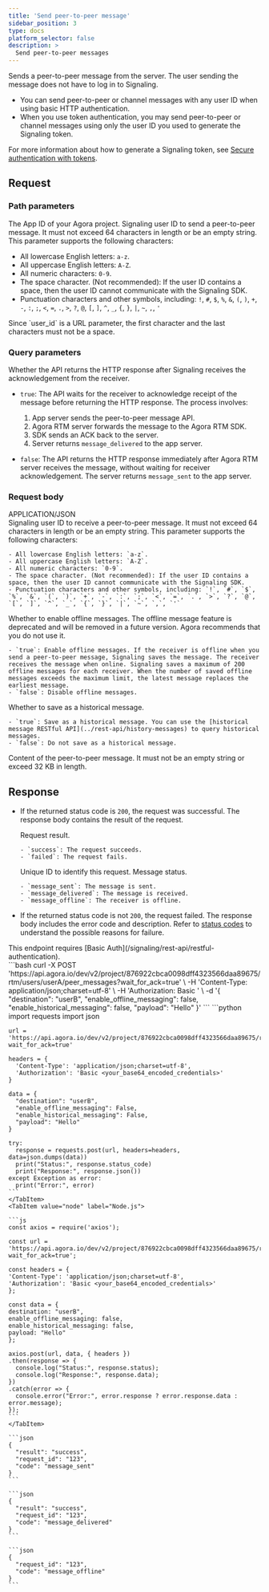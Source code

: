```yaml
---
title: 'Send peer-to-peer message'
sidebar_position: 3
type: docs
platform_selector: false
description: >
  Send peer-to-peer messages
---
```




<RestAPILayout>
  <LeftColumn
    title={frontMatter.title}
    method="POST"
    endpoint="https://api.agora.io/dev/v2/project/<appid>/rtm/users/<user_id>/peer_messages"
  >

Sends a peer-to-peer message from the server. The user sending the message does not have to log in to Signaling.

- You can send peer-to-peer or channel messages with any user ID when using basic HTTP authentication. 
- When you use token authentication, you may send peer-to-peer or channel messages using only the user ID you used to generate the Signaling token. 

For more information about how to generate a Signaling token, see [Secure authentication with tokens](/signaling/get-started/authentication-workflow).

## Request

### Path parameters

<PathParameter name="appId" type="string" required={true}>
  The App ID of your Agora project.
</PathParameter>

<PathParameter name="user_id" type="string" required={true}>
  Signaling user ID to send a peer-to-peer message. It must not exceed 64 characters in length or be an empty string. This parameter supports the following characters:
  
  - All lowercase English letters: `a-z`.
  - All uppercase English letters: `A-Z`.
  - All numeric characters: `0-9`.
  - The space character. (Not recommended): If the user ID contains a space, then the user ID cannot communicate with the Signaling SDK.
  - Punctuation characters and other symbols, including: `!`, `#`, `$`, `%`, `&`, `(`, `)`, `+`, `-`, `:`, `;`, `<`, `=`, `.`, `>`, `?`, `@`, `[`, `]`, `^`, `_`, `{`, `}`, `|`, `~`, `,`, `'`
  
  <Admonition type="info">
    Since `user_id` is a URL parameter, the first character and the last characters must not be a space.
  </Admonition>
</PathParameter>

### Query parameters

<PathParameter name="wait_for_ack" type="boolean" defaultValue="false" required={false}>
  Whether the API returns the HTTP response after Signaling receives the acknowledgement from the receiver.

  - `true`: The API waits for the receiver to acknowledge receipt of the message before returning the HTTP response. The process involves: 
    1. App server sends the peer-to-peer message API.
    2. Agora RTM server forwards the message to the Agora RTM SDK. 
    3. SDK sends an ACK back to the server. 
    4. Server returns `message_delivered` to the app server.
  
  - `false`: The API returns the HTTP response immediately after Agora RTM server receives the message, without waiting for receiver acknowledgement. The server returns `message_sent` to the app server.
</PathParameter>

### Request body

<div class="api-mime-type">APPLICATION/JSON</div>

<ParameterList title="BODY" required={true}>
  <Parameter name="destination" type="string" required={true}>
    Signaling user ID to receive a peer-to-peer message. It must not exceed 64 characters in length or be an empty string. This parameter supports the following characters:
    
    - All lowercase English letters: `a-z`.
    - All uppercase English letters: `A-Z`.
    - All numeric characters: `0-9`.
    - The space character. (Not recommended): If the user ID contains a space, then the user ID cannot communicate with the Signaling SDK.
    - Punctuation characters and other symbols, including: `!`, `#`, `$`, `%`, `&`, `(`, `)`, `+`, `-`, `:`, `;`, `<`, `=`, `.`, `>`, `?`, `@`, `[`, `]`, `^`, `_`, `{`, `}`, `|`, `~`, `,`, `'`
  </Parameter>

  <Parameter name="enable_offline_messaging" type="boolean" defaultValue="false" required={false}>
    Whether to enable offline messages. 
    <Admonition type="caution">
      The offline message feature is deprecated and will be removed in a future version. Agora recommends that you do not use it.
    </Admonition>  
    
    - `true`: Enable offline messages. If the receiver is offline when you send a peer-to-peer message, Signaling saves the message. The receiver receives the message when online. Signaling saves a maximum of 200 offline messages for each receiver. When the number of saved offline messages exceeds the maximum limit, the latest message replaces the earliest message.
    - `false`: Disable offline messages.
  </Parameter>

  <Parameter name="enable_historical_messaging" type="boolean" defaultValue="false" required={false}>
    Whether to save as a historical message. 
    
    - `true`: Save as a historical message. You can use the [historical message RESTful API](../rest-api/history-messages) to query historical messages.
    - `false`: Do not save as a historical message.
  </Parameter>

  <Parameter name="payload" type="string" required={true}>
    Content of the peer-to-peer message. It must not be an empty string or exceed 32 KB in length.
  </Parameter>
</ParameterList>

## Response

- If the returned status code is `200`, the request was successful. The response body contains the result of the request.

  <ParameterList title="OK">
    <Parameter name="result" type="string">
      Request result.
      
      - `success`: The request succeeds.
      - `failed`: The request fails.
    </Parameter>

    <Parameter name="request_id" type="string">
      Unique ID to identify this request.
    </Parameter>

    <Parameter name="code" type="string">
      Message status.
      
      - `message_sent`: The message is sent.
      - `message_delivered`: The message is received.
      - `message_offline`: The receiver is offline.
    </Parameter>
  </ParameterList>

- If the returned status code is not `200`, the request failed. The response body includes the error code and description. Refer to [status codes](/signaling/reference/status-codes) to understand the possible reasons for failure.
      
</LeftColumn>

<RightColumn>

<Section title="Authorization">
This endpoint requires [Basic Auth](/signaling/rest-api/restful-authentication).
</Section>

<Section title="Request example">

  <Tabs groupId="code-examples">
    <TabItem value="curl" label="curl" default>
      ```bash
      curl -X POST 'https://api.agora.io/dev/v2/project/876922cbca0098dff4323566daa89675/rtm/users/userA/peer_messages?wait_for_ack=true' \
      -H 'Content-Type: application/json;charset=utf-8' \
      -H 'Authorization: Basic <your_base64_encoded_credentials>' \
      -d '{
        "destination": "userB",
        "enable_offline_messaging": false,
        "enable_historical_messaging": false,
        "payload": "Hello"
      }'
      ```
    </TabItem>
    <TabItem value="python" label="Python">
    ```python
    import requests
    import json

    url = 'https://api.agora.io/dev/v2/project/876922cbca0098dff4323566daa89675/rtm/users/userA/peer_messages?wait_for_ack=true'

    headers = {
      'Content-Type': 'application/json;charset=utf-8',
      'Authorization': 'Basic <your_base64_encoded_credentials>'
    }

    data = {
      "destination": "userB",
      "enable_offline_messaging": False,
      "enable_historical_messaging": False,
      "payload": "Hello"
    }

    try:
      response = requests.post(url, headers=headers, data=json.dumps(data))
      print("Status:", response.status_code)
      print("Response:", response.json())
    except Exception as error:
      print("Error:", error)    
    ```
    </TabItem>
    <TabItem value="node" label="Node.js">

    ```js
    const axios = require('axios');

    const url = 'https://api.agora.io/dev/v2/project/876922cbca0098dff4323566daa89675/rtm/users/userA/peer_messages?wait_for_ack=true';

    const headers = {
    'Content-Type': 'application/json;charset=utf-8',
    'Authorization': 'Basic <your_base64_encoded_credentials>'
    };

    const data = {
    destination: "userB",
    enable_offline_messaging: false,
    enable_historical_messaging: false,
    payload: "Hello"
    };

    axios.post(url, data, { headers })
    .then(response => {
      console.log("Status:", response.status);
      console.log("Response:", response.data);
    })
    .catch(error => {
      console.error("Error:", error.response ? error.response.data : error.message);
    });
    ```
    </TabItem>
  </Tabs>
</Section>

<Section title="Response examples">

<Tabs groupId="response1-examples">
  <TabItem value="sent" label="Message sent">

    ```json
    {
      "result": "success",
      "request_id": "123",
      "code": "message_sent"
    }
    ```
  </TabItem>
  <TabItem value="delivered" label="Message delivered">

    ```json
    {
      "result": "success",
      "request_id": "123",
      "code": "message_delivered"
    }
    ```

  </TabItem>
  <TabItem value="offline" label="Receiver offline">

    ```json
    {
      "request_id": "123",
      "code": "message_offline"
    }
    ```

  </TabItem>
</Tabs>
</Section>
</RightColumn>
</RestAPILayout>
